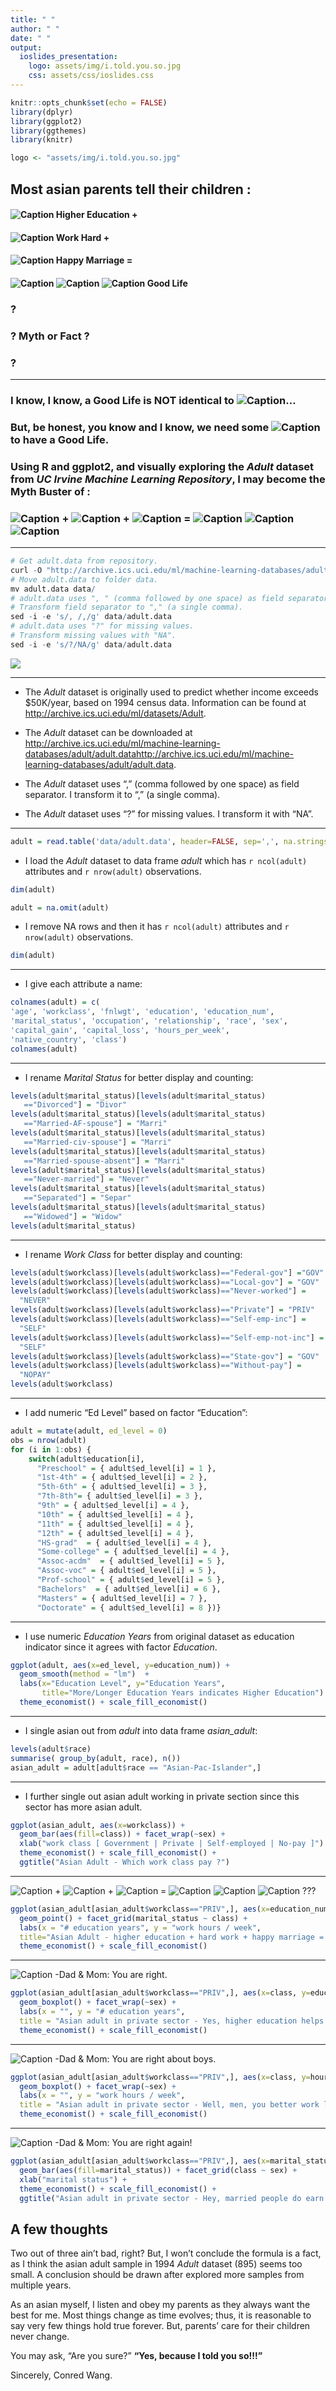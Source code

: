 ```yaml
---
title: " "
author: " "
date: " "
output:
  ioslides_presentation:
    logo: assets/img/i.told.you.so.jpg
    css: assets/css/ioslides.css
---
```


```r
knitr::opts_chunk$set(echo = FALSE)
library(dplyr)
library(ggplot2)
library(ggthemes)
library(knitr)
```

```r
logo <- "assets/img/i.told.you.so.jpg"
```

## Most asian parents tell their children :
#### ![Caption](assets/img/high.ed.small.jpg) Higher Education + 
#### ![Caption](assets/img/work.hard.small.jpg) Work Hard +
#### ![Caption](assets/img/marriage.small.jpg) Happy Marriage =
#### ![Caption](assets/img/money.small.jpg) ![Caption](assets/img/money.small.jpg) ![Caption](assets/img/money.small.jpg) **Good Life** 
### ?
### ? Myth or Fact ?
### ?

----

### I know, I know, a **Good Life** is **NOT** identical to ![Caption](assets/img/money.small.jpg)...  
### But, be honest, you know and I know, we need some ![Caption](assets/img/money.small.jpg) to have a **Good Life**.  
### Using **R** and **ggplot2**, and visually exploring the *Adult* dataset from *UC Irvine Machine Learning Repository*, I may become the Myth Buster of :
### ![Caption](assets/img/high.ed.small.jpg) + ![Caption](assets/img/work.hard.small.jpg) + ![Caption](assets/img/marriage.small.jpg) =   ![Caption](assets/img/money.small.jpg) ![Caption](assets/img/money.small.jpg) ![Caption](assets/img/money.small.jpg) 

----

```r
# Get adult.data from repository.
curl -O "http://archive.ics.uci.edu/ml/machine-learning-databases/adult/adult.data" 
# Move adult.data to folder data.
mv adult.data data/
# adult.data uses ", " (comma followed by one space) as field separator.
# Transform field separator to "," (a single comma).
sed -i -e 's/, /,/g' data/adult.data
# adult.data uses "?" for missing values.
# Transform missing values with "NA".
sed -i -e 's/?/NA/g' data/adult.data
```

![](assets/img/etl.png)

---

- The *Adult* dataset is originally used to predict whether income exceeds $50K/year, based on 1994 census data.  Information can be found at [http://archive.ics.uci.edu/ml/datasets/Adult](http://archive.ics.uci.edu/ml/datasets/Adult).

- The *Adult* dataset can be downloaded at [http://archive.ics.uci.edu/ml/machine-learning-databases/adult/adult.datahttp://archive.ics.uci.edu/ml/machine-learning-databases/adult/adult.data](http://archive.ics.uci.edu/ml/machine-learning-databases/adult/adult.data).

- The *Adult* dataset uses ", " (comma followed by one space) as field separator. I transform it to "," (a single comma).

- The *Adult* dataset uses "?" for missing values. I transform it with "NA".

---

```r
adult = read.table('data/adult.data', header=FALSE, sep=',', na.strings=(NA))
```
- I load the *Adult* dataset to data frame *adult* which has `r ncol(adult)` attributes and `r nrow(adult)` observations.
```r
dim(adult)
```
```r
adult = na.omit(adult)
```
- I remove NA rows and then it has `r ncol(adult)` attributes and `r nrow(adult)` observations.
```r
dim(adult)
```

---

- I give each attribute a name:
```r
colnames(adult) = c(
'age', 'workclass', 'fnlwgt', 'education', 'education_num',
'marital_status', 'occupation', 'relationship', 'race', 'sex',
'capital_gain', 'capital_loss', 'hours_per_week', 
'native_country', 'class')
colnames(adult)
```

---

- I rename *Marital Status* for better display and counting:
```r
levels(adult$marital_status)[levels(adult$marital_status)
   =="Divorced"] = "Divor"
levels(adult$marital_status)[levels(adult$marital_status)
   =="Married-AF-spouse"] = "Marri"
levels(adult$marital_status)[levels(adult$marital_status)
   =="Married-civ-spouse"] = "Marri"
levels(adult$marital_status)[levels(adult$marital_status)
   =="Married-spouse-absent"] = "Marri"
levels(adult$marital_status)[levels(adult$marital_status)
   =="Never-married"] = "Never"
levels(adult$marital_status)[levels(adult$marital_status)
   =="Separated"] = "Separ"
levels(adult$marital_status)[levels(adult$marital_status)
   =="Widowed"] = "Widow"
levels(adult$marital_status)
```

---

- I rename *Work Class* for better display and counting:
```r
levels(adult$workclass)[levels(adult$workclass)=="Federal-gov"] ="GOV"
levels(adult$workclass)[levels(adult$workclass)=="Local-gov"] = "GOV"
levels(adult$workclass)[levels(adult$workclass)=="Never-worked"] = 
  "NEVER"
levels(adult$workclass)[levels(adult$workclass)=="Private"] = "PRIV"
levels(adult$workclass)[levels(adult$workclass)=="Self-emp-inc"] = 
  "SELF"
levels(adult$workclass)[levels(adult$workclass)=="Self-emp-not-inc"] = 
  "SELF"
levels(adult$workclass)[levels(adult$workclass)=="State-gov"] = "GOV"
levels(adult$workclass)[levels(adult$workclass)=="Without-pay"] = 
  "NOPAY"
levels(adult$workclass)
```
---

- I add numeric "Ed Level" based on factor "Education":
```r
adult = mutate(adult, ed_level = 0)
obs = nrow(adult)
for (i in 1:obs) {
	switch(adult$education[i],
      "Preschool" = { adult$ed_level[i] = 1 },
      "1st-4th" = { adult$ed_level[i] = 2 },
      "5th-6th" = { adult$ed_level[i] = 3 },
      "7th-8th"= { adult$ed_level[i] = 3 },
      "9th" = { adult$ed_level[i] = 4 },
      "10th" = { adult$ed_level[i] = 4 },
      "11th" = { adult$ed_level[i] = 4 },
      "12th" = { adult$ed_level[i] = 4 },
      "HS-grad"  = { adult$ed_level[i] = 4 },
      "Some-college" = { adult$ed_level[i] = 4 },
      "Assoc-acdm"  = { adult$ed_level[i] = 5 },
      "Assoc-voc" = { adult$ed_level[i] = 5 },
      "Prof-school" = { adult$ed_level[i] = 5 },
      "Bachelors"  = { adult$ed_level[i] = 6 },
      "Masters" = { adult$ed_level[i] = 7 },
      "Doctorate" = { adult$ed_level[i] = 8 })}
```

---

- I use numeric *Education Years* from original dataset as education indicator since it agrees with factor *Education*.

```r
ggplot(adult, aes(x=ed_level, y=education_num)) + 
  geom_smooth(method = "lm")  + 
  labs(x="Education Level", y="Education Years", 
       title="More/Longer Education Years indicates Higher Education") +
  theme_economist() + scale_fill_economist() 
```

---

- I single asian out from *adult* into data frame *asian_adult*:

```r
levels(adult$race)
summarise( group_by(adult, race), n())
asian_adult = adult[adult$race == "Asian-Pac-Islander",]
```

---

- I further single out asian adult working in private section since this sector has more asian adult.

```r
ggplot(asian_adult, aes(x=workclass)) + 
  geom_bar(aes(fill=class)) + facet_wrap(~sex) + 
  xlab("work class [ Government | Private | Self-employed | No-pay ]") +
  theme_economist() + scale_fill_economist() +
  ggtitle("Asian Adult - Which work class pay ?")
```

---

![Caption](assets/img/high.ed.small.jpg) + ![Caption](assets/img/work.hard.small.jpg) + ![Caption](assets/img/marriage.small.jpg) = ![Caption](assets/img/money.small.jpg) ![Caption](assets/img/money.small.jpg) ![Caption](assets/img/money.small.jpg) ???

```r
ggplot(asian_adult[asian_adult$workclass=="PRIV",], aes(x=education_num,y=hours_per_week)) + 
  geom_point() + facet_grid(marital_status ~ class) +
  labs(x = "# education years", y = "work hours / week",
  title="Asian Adult - higher education + hard work + happy marriage = $$$ ?")  +
  theme_economist() + scale_fill_economist() 
```

---

![Caption](assets/img/high.ed.small.jpg) -Dad & Mom: You are right. 
```r
ggplot(asian_adult[asian_adult$workclass=="PRIV",], aes(x=class, y=education_num)) + 
  geom_boxplot() + facet_wrap(~sex) +
  labs(x = "", y = "# education years", 
  title = "Asian adult in private sector - Yes, higher education helps!") +
  theme_economist() + scale_fill_economist() 
```

---

![Caption](assets/img/work.hard.small.jpg) -Dad & Mom: You are right about boys. 
```r
ggplot(asian_adult[asian_adult$workclass=="PRIV",], aes(x=class, y=hours_per_week)) + 
  geom_boxplot() + facet_wrap(~sex) +
  labs(x = "", y = "work hours / week",
  title = "Asian adult in private sector - Well, men, you better work longer :( ") +
  theme_economist() + scale_fill_economist()
```

---

![Caption](assets/img/marriage.small.jpg) -Dad & Mom: You are right again!
```r
ggplot(asian_adult[asian_adult$workclass=="PRIV",], aes(x=marital_status)) + 
  geom_bar(aes(fill=marital_status)) + facet_grid(class ~ sex) +
  xlab("marital status") + 
  theme_economist() + scale_fill_economist() +
  ggtitle("Asian adult in private sector - Hey, married people do earn more.")
```

## A few thoughts

Two out of three ain't bad, right?  But, I won't conclude the formula is a fact, as I think the asian adult sample in 1994 *Adult* dataset (895) seems too small.  A conclusion should be drawn after explored more samples from multiple years.

As an asian myself, I listen and obey my parents as they always want the best for me.  Most things change as time evolves; thus, it is reasonable to say very few things hold true forever.  But, parents' care for their children never change.  

You may ask, "Are you sure?"  **"Yes, because I told you so!!!"**

Sincerely, Conred Wang.
